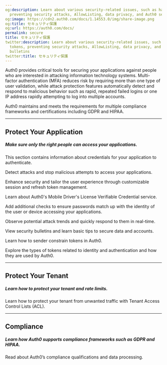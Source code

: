 ```yaml
---
og:description: Learn about various security-related issues, such as handling tokens,
  preventing security attacks, AllowListing, data privacy, and Auth0 security bulletins
og:image: https://cdn2.auth0.com/docs/1.14553.0/img/share-image.png
og:title: セキュリティ保護
og:url: https://auth0.com/docs/
permalink: secure
title: セキュリティ保護
twitter:description: Learn about various security-related issues, such as handling
  tokens, preventing security attacks, AllowListing, data privacy, and Auth0 security
  bulletins
twitter:title: セキュリティ保護
---
```



<AuthDocsPipeline activeId="secure"/>

Auth0 provides critical tools for securing your applications against people who are interested in attacking information technology systems. Multi-factor authentication (MFA) reduces risk by requiring more than one type of user validation, while attack protection features automatically detect and respond to malicious behavior such as rapid, repeated failed logins or one IP address rapidly attempting to log into multiple accounts.

Auth0 maintains and meets the requirements for multiple compliance frameworks and certifications including GDPR and HIPAA.

---

## Protect Your Application

##### Make sure only the right people can access your applications.

<Card title="Application Credentials" href="/docs/secure/application-credentials">

This section contains information about credentials for your application to authenticate.

</Card><Card title="Attack Protection" href="/docs/secure/attack-protection">

Detect attacks and stop malicious attempts to access your applications.

</Card><Card title="Continuous Session Protection" href="/docs/secure/continuous-session-protection">

Enhance security and tailor the user experience through customizable session and refresh token management.

</Card><Card title="Auth0’s Mobile Driver's License Verification Service" href="/docs/secure/mdl-verification">

Learn about Auth0's Mobile Driver's License Verifiable Credential service.

</Card><Card title="Multi-Factor Authentication" href="/docs/secure/multi-factor-authentication">

Add additional checks to ensure passwords match up with the identity of the user or device accessing your applications.

</Card><Card title="Security Center" href="/docs/secure/security-center">

Observe potential attack trends and quickly respond to them in real-time.

</Card><Card title="Security Guidance" href="/docs/secure/security-guidance">

View security bulletins and learn basic tips to secure data and accounts.

</Card><Card title="Sender Constraining" href="/docs/secure/sender-constraining">

Learn how to sender constrain tokens in Auth0.

</Card><Card title="Tokens" href="/docs/secure/tokens">

Explore the types of tokens related to identity and authentication and how they are used by Auth0.

</Card>

---

## Protect Your Tenant

##### Learn how to protect your tenant and rate limits.

<Card title="Tenant Access Control List" href="/docs/secure/tenant-access-control-list">

Learn how to protect your tenant from unwanted traffic with Tenant Access Control Lists (ACL).

</Card>

---

## Compliance

##### Learn how Auth0 supports compliance frameworks such as GDPR and HIPAA.

<Card title="Data Privacy and Compliance" href="/docs/secure/data-privacy-and-compliance">

Read about Auth0’s compliance qualifications and data processing.

</Card>